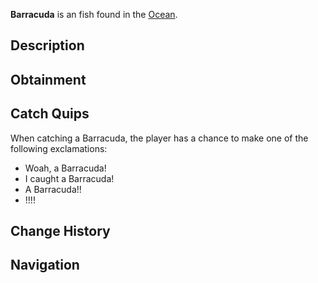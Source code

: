 {{FishInfobox
|image          = Barracuda.png
|rarity         = Uncommon
|sea            = First Sea
|location       = [[Ocean]]
|sublocation    = Saltwater
|sources        = Carbon Crate, Fish Barrel, Fishing Rod
|radar_location = 
|xp             = 90
|weather        = 
|time           = Day
|season         = 
|bait           = Worm
|base_weight    = 11
|base_value     = 150
|weight_range   = 5.5
|base_chance    = 60
|base_resil     = 55
}}
'''Barracuda''' is an {{Rarity|Uncommon}} fish found in the [[Ocean]].

== Description ==
{{Description|Barracudas are large predatory fish, known for their fearsome appearance and ferocious behaviour. The barracuda is an adept saltwater hunter and are commonly mistaken as a hazard towards humans, when in reality they are relatively comfortable and friendly swimmers. They can be found in deep oceans, and near Moosewood.|Bestiary Entry}}

== Obtainment ==
{{Description|Found in deeper saltwater and near Moosewood.|Bestiary Hint}}
{{Fish Availability|
Ancient Isle/Algae Hunt
Atlantis/Surrounding Ocean
FischFright/Frightful Pool
Forsaken Shores/Algae Hunt
Golden Tide
LEGO Pool/Studalodon Hunt
Lovestorm/Normal
Lovestorm/Supercharged
Lucky Event/Blarney McBreeze
Lucky Event/O'Mango Goldgrin
Lucky Event/Plumrick O'Luck
Lucky Event/Rowdy McCharm
Lucky Event/Sunny O'Coin
Megalodon Hunt/Eclipse and Weekend
Megalodon Hunt/Normal
Moosewood/Seaweed and Mini-Island
Moosewood/Surrounding Ocean
Mushgrove Swamp/Algae Hunt
Northern Summit/Surrounding Ocean
Ocean
Ocean/Deep Ocean
Ocean/Harvesters Spike
Ocean/Strange Whirlpool
Ocean/The Arch
Orca Migration/Ancient
Orca Migration/Normal
Shark Hunt/Great Hammerhead Shark
Shark Hunt/Great White Shark
Shark Hunt/Whale Shark
Snowcap Island/Algae Hunt
Whale Migration/Moby
Whale Migration/Normal
|top_rods      = 
Trident Rod\110722.35\11315.42;
Leviathan's Fang Rod\106934.08\19375.26;
Free Spirit Rod\106437.38\11270.16;
Champions Rod\106240.65\14589.11;
Summit Rod\105485.04\14261.69;
Training Rod\103149.41\15346.15;
Flimsy Rod\77403.65\10388.37;
Resourceful Rod\95801.37\14664.23;
Nocturnal Rod\68052.36\58049.85;
Kraken Rod\82053.07\18087.07;
Rapid Rod\104524.02\17176.36;
Seraphic Rod\97035.75\15699.2;
Depthseeker Rod\104932.47\14280.26;
No-Life Rod\103715.71\15417.18;
Avalanche Rod\103014.26\14058.88;
Verdant Shear Rod\101999.25\14801.57;
Ethereal Prism Rod\101835.88\0;
Blazebringer Rod\97895.85\12230.63;
Zeus Rod\97125.48\12954.36;
Volcanic Rod\94755.12\9831.67;
Challenger's Rod\92701.88\13945.23;
Rod Of The Forgotten Fang\88531.15\14191.13;
Rod Of The Depths\85217.06\12609.25;
Rod Of The Exalted One\79042.07\12896.87;
Steady Rod\50178.91\7673.9
|recommended   = Trident Rod
}}

== Catch Quips ==
When catching a Barracuda, the player has a chance to make one of the following exclamations:
* Woah, a Barracuda!
* I caught a Barracuda!
* A Barracuda!!
* !!!!

== Change History ==
{{Change History|{{subst:Current Version}}}}

== Navigation ==
{{Fish Navbox|Ocean}}